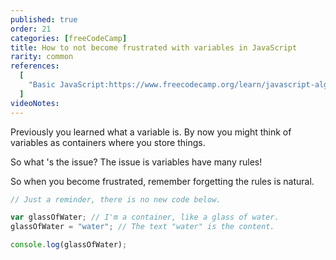 ```yaml
---
published: true
order: 21
categories: [freeCodeCamp]
title: How to not become frustrated with variables in JavaScript
rarity: common
references:
  [
    "Basic JavaScript:https://www.freecodecamp.org/learn/javascript-algorithms-and-data-structures/basic-javascript",
  ]
videoNotes:
---
```


Previously you learned what a variable is. By now you might think of variables as containers where you store things.

So what 's the issue?
The issue is variables have many rules!

So when you become frustrated, remember forgetting the rules is natural.

```js
// Just a reminder, there is no new code below.

var glassOfWater; // I'm a container, like a glass of water.
glassOfWater = "water"; // The text "water" is the content.

console.log(glassOfWater);
```
